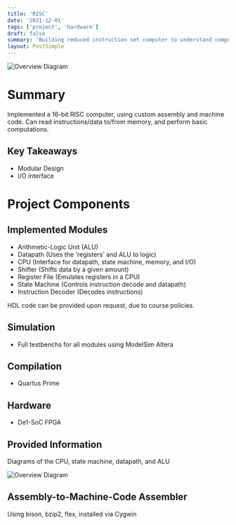 ```yaml
---
title: 'RISC'
date: '2021-12-01'
tags: ['project', 'hardware']
draft: false
summary: 'Building reduced instruction set computer to understand computation and logic'
layout: PostSimple
---
```


![Overview Diagram](/static/images/reduced-instruction-set-computer1.png)

# Summary

Implemented a 16-bit RISC computer, using custom assembly and machine code. Can read instructions/data to/from memory, and perform basic computations.

## Key Takeaways

- Modular Design
- I/O interface

# Project Components

## Implemented Modules

- Arithmetic-Logic Unit (ALU)
- Datapath (Uses the 'registers' and ALU to logic)
- CPU (Interface for datapath, state machine, memory, and I/O)
- Shifter (Shifts data by a given amount)
- Register File (Emulates registers in a CPU)
- State Machine (Controls instruction decode and datapath)
- Instruction Decoder (Decodes instructions)

HDL code can be provided upon request, due to course policies.

## Simulation

- Full testbenchs for all modules using ModelSim Altera

## Compilation

- Quartus Prime

## Hardware

- De1-SoC FPGA

## Provided Information

Diagrams of the CPU, state machine, datapath, and ALU

![Overview Diagram](/static/images/reduced-instruction-set-computer1.png)

## Assembly-to-Machine-Code Assembler

Using bison, bzip2, flex, installed via Cygwin
